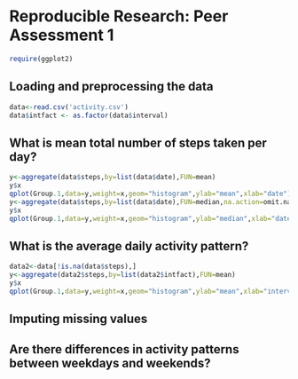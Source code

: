 # Reproducible Research: Peer Assessment 1

```r
require(ggplot2)
```

## Loading and preprocessing the data
```r
data<-read.csv('activity.csv')
data$intfact <- as.factor(data$interval)
```


## What is mean total number of steps taken per day?
```r
y<-aggregate(data$steps,by=list(data$date),FUN=mean)
y$x
qplot(Group.1,data=y,weight=x,geom="histogram",ylab="mean",xlab="date")
y<-aggregate(data$steps,by=list(data$date),FUN=median,na.action=omit.na)
y$x
qplot(Group.1,data=y,weight=x,geom="histogram",ylab="median",xlab="date")
```

## What is the average daily activity pattern?
```r
data2<-data[!is.na(data$steps),]
y<-aggregate(data2$steps,by=list(data2$intfact),FUN=mean)
y$x
qplot(Group.1,data=y,weight=x,geom="histogram",ylab="mean",xlab="intervals")
```
## Imputing missing values



## Are there differences in activity patterns between weekdays and weekends?
